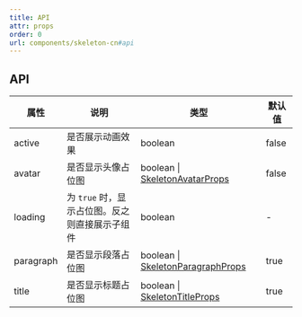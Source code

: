 ```yaml
---
title: API
attr: props
order: 0
url: components/skeleton-cn#api
---
```



## API

| 属性 | 说明 | 类型 | 默认值 |
| --- | --- | --- | --- |
| active | 是否展示动画效果 | boolean | false |
| avatar | 是否显示头像占位图 | boolean \| [SkeletonAvatarProps](#skeletonavatarprops) | false |
| loading | 为 `true` 时，显示占位图。反之则直接展示子组件 | boolean | - |
| paragraph | 是否显示段落占位图 | boolean \| [SkeletonParagraphProps](#skeletonparagraphprops) | true |
| title | 是否显示标题占位图 | boolean \| [SkeletonTitleProps](#skeletontitleprops) | true |
